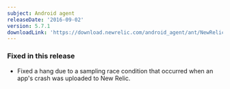 ```yaml
---
subject: Android agent
releaseDate: '2016-09-02'
version: 5.7.1
downloadLink: 'https://download.newrelic.com/android_agent/ant/NewRelic_Android_Agent_5.7.1.zip'
---
```


### Fixed in this release

* Fixed a hang due to a sampling race condition that occurred when an app's crash was uploaded to New Relic.
